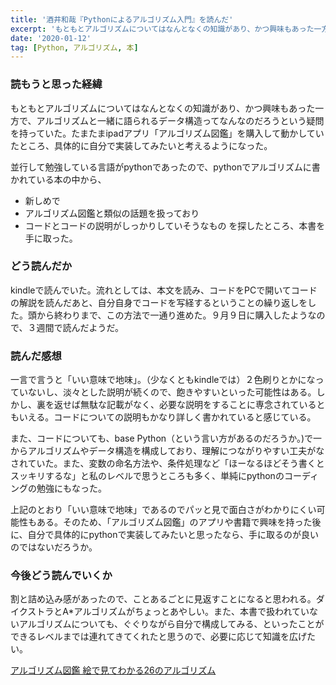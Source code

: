 ```yaml
---
title: '酒井和哉『Pythonによるアルゴリズム入門』を読んだ'
excerpt: 'もともとアルゴリズムについてはなんとなくの知識があり、かつ興味もあった一方で、アルゴリズムと一緒に語られるデータ構造ってなんなのだろうという疑問を持っていた。たまたまipadアプリ「アルゴリズム図鑑」を購入して動かしていたところ、具体的に自分で実装してみたいと考えるようになった。'
date: '2020-01-12'
tag: [Python, アルゴリズム, 本]
---
```


### 読もうと思った経緯
もともとアルゴリズムについてはなんとなくの知識があり、かつ興味もあった一方で、アルゴリズムと一緒に語られるデータ構造ってなんなのだろうという疑問を持っていた。たまたまipadアプリ「アルゴリズム図鑑」を購入して動かしていたところ、具体的に自分で実装してみたいと考えるようになった。

並行して勉強している言語がpythonであったので、pythonでアルゴリズムに書かれている本の中から、
- 新しめで
- アルゴリズム図鑑と類似の話題を扱っており
- コードとコードの説明がしっかりしていそうなもの
を探したところ、本書を手に取った。

### どう読んだか
kindleで読んでいた。流れとしては、本文を読み、コードをPCで開いてコードの解説を読んだあと、自分自身でコードを写経するということの繰り返しをした。頭から終わりまで、この方法で一通り進めた。９月９日に購入したようなので、３週間で読んだようだ。

### 読んだ感想
一言で言うと「いい意味で地味」。（少なくともkindleでは）２色刷りとかになっていないし、淡々とした説明が続くので、飽きやすいといった可能性はある。しかし、裏を返せば無駄な記載がなく、必要な説明をすることに専念されているともいえる。コードについての説明もかなり詳しく書かれていると感じている。

また、コードについても、base Python（という言い方があるのだろうか。)で一からアルゴリズムやデータ構造を構成しており、理解につながりやすい工夫がなされていた。また、変数の命名方法や、条件処理など「ほーなるほどそう書くとスッキリするな」と私のレベルで思うところも多く、単純にpythonのコーディングの勉強にもなった。

上記のとおり「いい意味で地味」であるのでパッと見で面白さがわかりにくい可能性もある。そのため、「アルゴリズム図鑑」のアプリや書籍で興味を持った後に、自分で具体的にpythonで実装してみたいと思ったなら、手に取るのが良いのではないだろうか。

 ### 今後どう読んでいくか
割と詰め込み感があったので、ことあるごとに見返すことになると思われる。ダイクストラとA\*アルゴリズムがちょっとあやしい。また、本書で扱われていないアルゴリズムについても、ぐぐりながら自分で構成してみる、といったことができるレベルまでは連れてきてくれたと思うので、必要に応じて知識を広げたい。



[アルゴリズム図鑑 絵で見てわかる26のアルゴリズム](https://www.amazon.co.jp/dp/B07179Q3MJ)